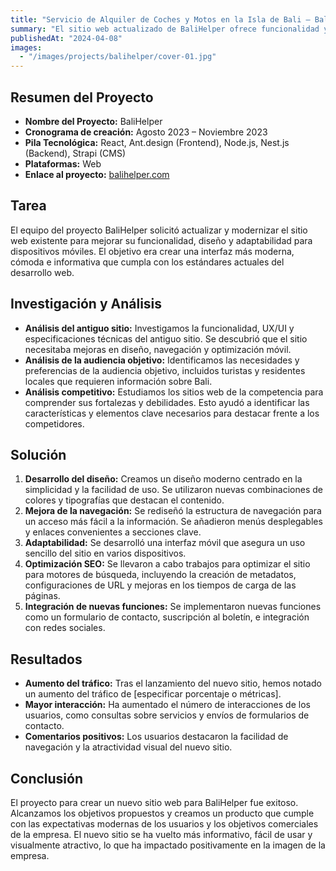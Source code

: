 ```yaml
---
title: "Servicio de Alquiler de Coches y Motos en la Isla de Bali – BaliHelper"
summary: "El sitio web actualizado de BaliHelper ofrece funcionalidad y diseño mejorados para el alquiler de autos y motos en Bali. Es compatible con dispositivos móviles e integrado con nuevas funciones para mejorar la comodidad del usuario."
publishedAt: "2024-04-08"
images:
  - "/images/projects/balihelper/cover-01.jpg"
---
```


## Resumen del Proyecto

- **Nombre del Proyecto:** BaliHelper
- **Cronograma de creación:** Agosto 2023 – Noviembre 2023
- **Pila Tecnológica:** React, Ant.design (Frontend), Node.js, Nest.js (Backend), Strapi (CMS)
- **Plataformas:** Web
- **Enlace al proyecto:** [balihelper.com](https://balihelper.com)

## Tarea
El equipo del proyecto BaliHelper solicitó actualizar y modernizar el sitio web existente para mejorar su funcionalidad, diseño y adaptabilidad para dispositivos móviles. El objetivo era crear una interfaz más moderna, cómoda e informativa que cumpla con los estándares actuales del desarrollo web.

## Investigación y Análisis
- **Análisis del antiguo sitio:** Investigamos la funcionalidad, UX/UI y especificaciones técnicas del antiguo sitio. Se descubrió que el sitio necesitaba mejoras en diseño, navegación y optimización móvil.
- **Análisis de la audiencia objetivo:** Identificamos las necesidades y preferencias de la audiencia objetivo, incluidos turistas y residentes locales que requieren información sobre Bali.
- **Análisis competitivo:** Estudiamos los sitios web de la competencia para comprender sus fortalezas y debilidades. Esto ayudó a identificar las características y elementos clave necesarios para destacar frente a los competidores.

## Solución
1. **Desarrollo del diseño:** Creamos un diseño moderno centrado en la simplicidad y la facilidad de uso. Se utilizaron nuevas combinaciones de colores y tipografías que destacan el contenido.
2. **Mejora de la navegación:** Se rediseñó la estructura de navegación para un acceso más fácil a la información. Se añadieron menús desplegables y enlaces convenientes a secciones clave.
3. **Adaptabilidad:** Se desarrolló una interfaz móvil que asegura un uso sencillo del sitio en varios dispositivos.
4. **Optimización SEO:** Se llevaron a cabo trabajos para optimizar el sitio para motores de búsqueda, incluyendo la creación de metadatos, configuraciones de URL y mejoras en los tiempos de carga de las páginas.
5. **Integración de nuevas funciones:** Se implementaron nuevas funciones como un formulario de contacto, suscripción al boletín, e integración con redes sociales.

## Resultados
- **Aumento del tráfico:** Tras el lanzamiento del nuevo sitio, hemos notado un aumento del tráfico de [especificar porcentaje o métricas].
- **Mayor interacción:** Ha aumentado el número de interacciones de los usuarios, como consultas sobre servicios y envíos de formularios de contacto.
- **Comentarios positivos:** Los usuarios destacaron la facilidad de navegación y la atractividad visual del nuevo sitio.

## Conclusión
El proyecto para crear un nuevo sitio web para BaliHelper fue exitoso. Alcanzamos los objetivos propuestos y creamos un producto que cumple con las expectativas modernas de los usuarios y los objetivos comerciales de la empresa. El nuevo sitio se ha vuelto más informativo, fácil de usar y visualmente atractivo, lo que ha impactado positivamente en la imagen de la empresa.

